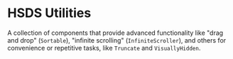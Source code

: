 
<Meta title="Utilities/🛠 Intro" />

# HSDS Utilities

A collection of components that provide advanced functionality like "drag and drop" (`Sortable`), "infinite scrolling" (`InfiniteScroller`), and others for convenience or repetitive tasks, like `Truncate` and `VisuallyHidden`.
